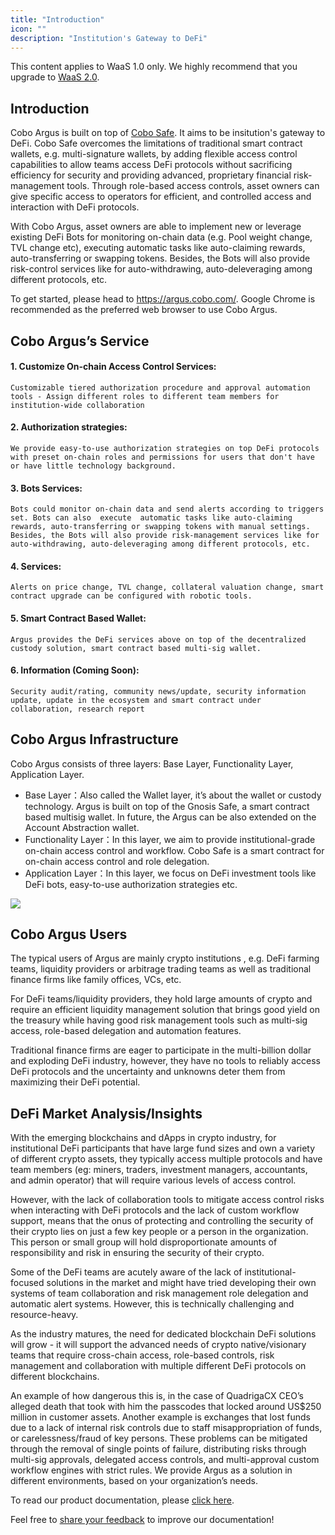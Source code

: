 ```yaml
---
title: "Introduction"
icon: ""
description: "Institution's Gateway to DeFi"
---
```

<Note>This content applies to WaaS 1.0 only. We highly recommend that you upgrade to [WaaS 2.0](https://www.cobo.com/developers/v2/guides/overview/introduction).</Note>

## Introduction

Cobo Argus is built on top of [Cobo Safe](/v1/overview/smart-contract-wallet/cobosafe). It aims to be insitution's
gateway to DeFi. Cobo Safe overcomes the limitations of traditional smart
contract wallets, e.g. multi-signature wallets, by adding flexible access
control capabilities to allow teams access DeFi protocols without sacrificing
efficiency for security and providing advanced, proprietary financial
risk-management tools. Through role-based access controls, asset owners can
give specific access to operators for efficient, and controlled access and
interaction with DeFi protocols.

With Cobo Argus, asset owners are able to implement new or leverage existing
DeFi Bots for monitoring on-chain data (e.g. Pool weight change, TVL change
etc), executing automatic tasks like auto-claiming rewards, auto-transferring
or swapping tokens. Besides, the Bots will also provide risk-control
services like for auto-withdrawing, auto-deleveraging among different
protocols, etc.

To get started, please head to https://argus.cobo.com/. Google Chrome is
recommended as the preferred web browser to use Cobo Argus.

## Cobo Argus’s Service

#### 1. Customize On-chain Access Control Services:

    Customizable tiered authorization procedure and approval automation tools - Assign different roles to different team members for institution-wide collaboration

#### 2. Authorization strategies:

    We provide easy-to-use authorization strategies on top DeFi protocols  with preset on-chain roles and permissions for users that don't have or have little technology background.

#### 3. Bots Services:

    Bots could monitor on-chain data and send alerts according to triggers set. Bots can also  execute  automatic tasks like auto-claiming rewards, auto-transferring or swapping tokens with manual settings. Besides, the Bots will also provide risk-management services like for auto-withdrawing, auto-deleveraging among different protocols, etc.

#### 4. Services:

    Alerts on price change, TVL change, collateral valuation change, smart contract upgrade can be configured with robotic tools.

#### 5. Smart Contract Based Wallet:

    Argus provides the DeFi services above on top of the decentralized custody solution, smart contract based multi-sig wallet.

#### 6. Information (Coming Soon):

    Security audit/rating, community news/update, security information update, update in the ecosystem and smart contract under collaboration, research report

## Cobo Argus Infrastructure

Cobo Argus consists of three layers: Base Layer, Functionality Layer, Application Layer.

- Base Layer：Also called the Wallet layer, it’s about the wallet or custody technology. Argus is built on top of the Gnosis Safe, a smart contract based multisig wallet. In future, the Argus can be also extended on the Account Abstraction wallet.
- Functionality Layer：In this layer, we aim to provide institutional-grade on-chain access control and workflow. Cobo Safe is a smart contract for on-chain access control and role delegation.
- Application Layer：In this layer, we focus on DeFi investment tools like DeFi bots, easy-to-use authorization strategies etc.

 <img src="/v1/images/argus_overview.png"/>

## Cobo Argus Users

The typical users of Argus are mainly crypto institutions , e.g. DeFi farming teams, liquidity providers or arbitrage trading teams as well as traditional finance firms like family offices, VCs, etc.

For DeFi teams/liquidity providers, they hold large amounts of crypto and require an efficient liquidity management solution that brings good yield on the treasury while having good risk management tools such as multi-sig access, role-based delegation and automation features.

Traditional finance firms are eager to participate in the multi-billion dollar and exploding DeFi industry, however, they have no tools to reliably access DeFi protocols and the uncertainty and unknowns deter them from maximizing their DeFi potential.

## DeFi Market Analysis/Insights

With the emerging blockchains and dApps in crypto industry, for institutional DeFi participants that have large fund sizes and own a variety of different crypto assets, they typically access multiple protocols and have team members (eg: miners, traders, investment managers, accountants, and admin operator) that will require various levels of access control.

However, with the lack of collaboration tools to mitigate access control risks when interacting with DeFi protocols and the lack of custom workflow support, means that the onus of protecting and controlling the security of their crypto lies on just a few key people or a person in the organization. This person or small group will hold disproportionate amounts of responsibility and risk in ensuring the security of their crypto.

Some of the DeFi teams are acutely aware of the lack of institutional-focused solutions in the market and might have tried developing their own systems of team collaboration and risk management role delegation and automatic alert systems. However, this is technically challenging and resource-heavy.

As the industry matures, the need for dedicated blockchain DeFi solutions will grow - it will support the advanced needs of crypto native/visionary teams that require cross-chain access, role-based controls, risk management and collaboration with multiple different DeFi protocols on different blockchains.

An example of how dangerous this is, in the case of QuadrigaCX CEO’s alleged death that took with him the passcodes that locked around US$250 million in customer assets. Another example is exchanges that lost funds due to a lack of internal risk controls due to staff misappropriation of funds, or carelessness/fraud of key persons. These problems can be mitigated through the removal of single points of failure, distributing risks through multi-sig approvals, delegated access controls, and multi-approval custom workflow engines with strict rules. We provide Argus as a solution in different environments, based on your organization’s needs.

To read our product documentation, please [click here](https://docs.cobo.com/cobo-argus/v/cobo-argus-v2-en-documentation/).

<Tip>Feel free to [share your feedback](https://forms.zohopublic.com/cobo/form/DocumentFeedbackForm/formperma/QvLOhxJv1_JMsJ-1dleZ8Itb_7rzN-LtgvsDdxosoVI) to improve our documentation!</Tip>